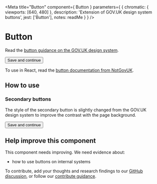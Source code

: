 
<Meta
  title="Button"
  component={ Button }
  parameters={ {
    chromatic: { viewports: [640, 480] },
    description: 'Extension of GOV.UK design system buttons',
    jest: ['Button'],
    notes: readMe
  } }
/>

# Button

Read the [button guidance on the GOV.UK design system](https://design-system.service.gov.uk/components/button/).

<Preview withToolbar>
  <Story name="Button">
    <Button>
      Save and continue
    </Button>
  </Story>
</Preview>

To use in React, read the [button documentation from NotGovUK](https://not-gov.uk/components?name=Button).


## How to use
### Secondary buttons

The style of the secondary button is slightly changed from the GOV.UK design system to improve the contrast with the page background.

<Preview>
  <Story name="Standard">
      <Button classModifiers="secondary">
        Save and continue
      </Button>
  </Story>
</Preview>

## Help improve this component

This component needs improving. We need evidence about:

- how to use buttons on internal systems

To contribute, add your thoughts and research findings to our [GitHub discussion](https://github.com/UKHomeOffice/design-system/discussions/372), or follow our [contribute guidance](/contribute).